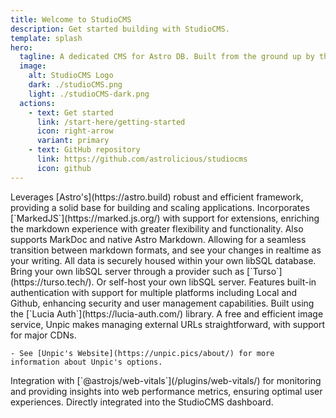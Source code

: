 ```yaml
---
title: Welcome to StudioCMS
description: Get started building with StudioCMS.
template: splash
hero:
  tagline: A dedicated CMS for Astro DB. Built from the ground up by the Astro community.
  image:
    alt: StudioCMS Logo
    dark: ./studioCMS.png
    light: ./studioCMS-dark.png
  actions:
    - text: Get started
      link: /start-here/getting-started
      icon: right-arrow
      variant: primary
    - text: GitHub repository
      link: https://github.com/astrolicious/studiocms
      icon: github
---
```



<Youtube id="Ukh3Zb9VjIM" title="Welcome to StudioCMS" />

<CardGrid stagger>
  <Card title="Built with Astro" icon="astro">
    Leverages [Astro's](https://astro.build) robust and efficient framework, providing a solid base for building and scaling applications.
  </Card>
  <Card title="Native Markdown Support with Realtime preview" icon="seti:markdown">
    Incorporates [`MarkedJS`](https://marked.js.org/) with support for extensions, enriching the markdown experience with greater flexibility and functionality. Also supports MarkDoc and native Astro Markdown. Allowing for a seamless transition between markdown formats, and see your changes in realtime as your writing.
  </Card>
  <Card title="Secure libSQL Database" icon="seti:db">
    All data is securely housed within your own libSQL database. Bring your own libSQL server through a provider such as [`Turso`](https://turso.tech/). Or self-host your own libSQL server.
  </Card>
  <Card title="Built-in Authentication" icon="seti:lock">
    Features built-in authentication with support for multiple platforms including Local and Github, enhancing security and user management capabilities. Built using the [`Lucia Auth`](https://lucia-auth.com/) library.
  </Card>
  <Card title="Unpic Image Service" icon="seti:image">
    A free and efficient image service, Unpic makes managing external URLs straightforward, with support for major CDNs.

    - See [Unpic's Website](https://unpic.pics/about/) for more information about Unpic's options.
  </Card>
  <Card title="Web Vitals" icon="seti:code-search">
    Integration with [`@astrojs/web-vitals`](/plugins/web-vitals/) for monitoring and providing insights into web performance metrics, ensuring optimal user experiences. Directly integrated into the StudioCMS dashboard.
  </Card>
</CardGrid>